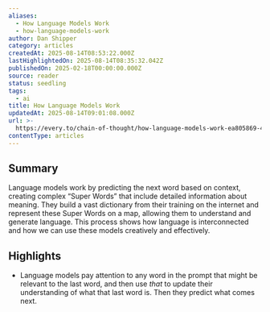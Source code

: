 ```yaml
---
aliases:
  - How Language Models Work
  - how-language-models-work
author: Dan Shipper
category: articles
createdAt: 2025-08-14T08:53:22.000Z
lastHighlightedOn: 2025-08-14T08:35:32.042Z
publishedOn: 2025-02-18T00:00:00.000Z
source: reader
status: seedling
tags:
  - ai
title: How Language Models Work
updatedAt: 2025-08-14T09:01:08.000Z
url: >-
  https://every.to/chain-of-thought/how-language-models-work-ea805869-4778-4fb8-ad8f-2d10cc439b4c
contentType: articles
---
```

## Summary

Language models work by predicting the next word based on context, creating complex “Super Words” that include detailed information about meaning. They build a vast dictionary from their training on the internet and represent these Super Words on a map, allowing them to understand and generate language. This process shows how language is interconnected and how we can use these models creatively and effectively.

## Highlights

- Language models pay attention to any word in the prompt that might be relevant to the last word, and then use _that_ to update their understanding of what that last word is. Then they predict what comes next.
